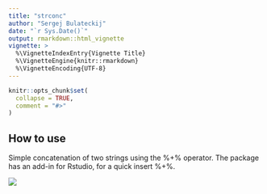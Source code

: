 ```yaml
---
title: "strconc"
author: "Sergej Bulateckij"
date: "`r Sys.Date()`"
output: rmarkdown::html_vignette
vignette: >
  %\VignetteIndexEntry{Vignette Title}
  %\VignetteEngine{knitr::rmarkdown}
  %\VignetteEncoding{UTF-8}
---
```


```r
knitr::opts_chunk$set(
  collapse = TRUE,
  comment = "#>"
)
```

## How to use

Simple concatenation of two strings using the %+% operator. The package has an add-in for Rstudio, for a quick insert %+%.

![](../using.gif)

